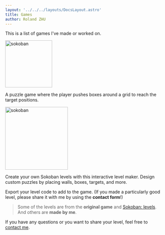 ```yaml
---
layout: '../../../layouts/DocsLayout.astro'
title: Games
author: Roland ZHU
---
```


This is a list of games I've made or worked on.

<CardGrid>
  <Card title="Sokoban" href="/sokoban" icon="puzzle">
    <img src="/assets/sokoban/sokoban-game.png" width="150" alt="sokoban" title="Sokoba gamen" />
    <p>
      A puzzle game where the player pushes boxes around a grid to
      reach the target positions.
    </p>
    <TechStack stacks={["HTML", "CSS", "JavaScript"]} />
  </Card>
  
  <Card title="Sokoban Level Maker" href="/sokoban/maker" icon="pencil">
    <img src="/assets/sokoban/sokoban-maker.png" width="200" alt="sokoban" title="Sokoban maker" />
    <p>
      Create your own Sokoban levels with this interactive level maker.
      Design custom puzzles by placing walls, boxes, targets, and more.
    </p>
    <p>
      Export your level code to add to the game. (If you made a particularly good level, please share it with me by using the <strong>contact form</strong>!)
    </p>
    <TechStack stacks={["HTML", "CSS", "JavaScript"]} />
  </Card>
</CardGrid>

> Some of the levels are from the **original game** and [Sokoban: levels](https://borgar.net/programs/sokoban/#Intro).
> And others are **made by me**.

If you have any questions or you want to share your level, feel free to [contact me](/contact).